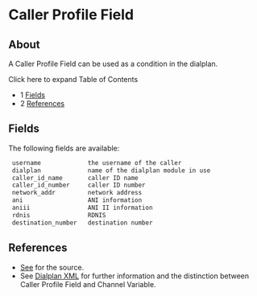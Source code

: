 
# Caller Profile Field 

 

## About

A Caller Profile Field can be used as a condition in the dialplan.

Click here to expand Table of Contents

* 1 [Fields](#fields)
* 2 [References](#references)

## Fields

The following fields are available:

```xml
 username             the username of the caller
 dialplan             name of the dialplan module in use
 caller_id_name       caller ID name
 caller_id_number     caller ID number
 network_addr         network address
 ani                  ANI information
 aniii                ANI II information
 rdnis                RDNIS
 destination_number   destination number 
```

## References

* [See](http://files.freeswitch.org/eg/dox/group%5F%5Fcaller.html) for the source.
* See [Dialplan XML](./XML-Dialplan/index.mdx#about) for further information and the distinction between Caller Profile Field and Channel Variable.


